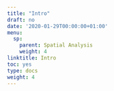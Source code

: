 ```yaml
---
title: "Intro"
draft: no
date: '2020-01-29T00:00:00+01:00'
menu:
  sp:
    parent: Spatial Analysis
    weight: 4
linktitle: Intro
toc: yes
type: docs
weight: 4
---
```



